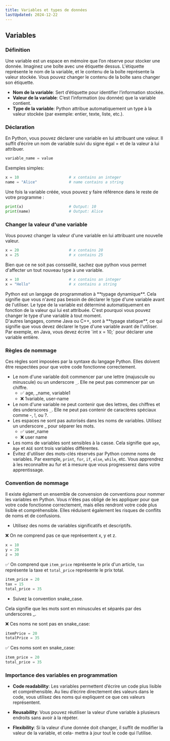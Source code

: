 ```yaml
---
title: Variables et types de données
lastUpdated: 2024-12-22
---
```



## Variables

### Définition

Une variable est un espace en mémoire que l’on réserve pour stocker une donnée.
Imaginez une boîte avec une étiquette dessus.
L'étiquette représente le nom de la variable, et le contenu de la boîte représente la valeur stockée.
Vous pouvez changer le contenu de la boîte sans changer son étiquette.

- **Nom de la variable**: Sert d’étiquette pour identifier l’information stockée.
- **Valeur de la variable**: C’est l’information (ou donnée) que la variable contient.
- **Type de la variable**: Python attribue automatiquement un type à la valeur stockée (par exemple: entier, texte, liste, etc.).

### Déclaration

En Python, vous pouvez déclarer une variable en lui attribuant une valeur.
Il suffit d’écrire un nom de variable suivi du signe égal = et de la valeur à lui attribuer.

```python
variable_name = value
```

Exemples simples:

```python
x = 10                      # x contains an integer
name = "Alice"              # name contains a string
```

Une fois la variable créée, vous pouvez y faire référence dans le reste de votre programme :

```python
print(x)                    # Output: 10
print(name)                 # Output: Alice
```

### Changer la valeur d'une variable

Vous pouvez changer la valeur d'une variable en lui attribuant une nouvelle valeur.

```python
x = 20                      # x contains 20
x = 25                      # x contains 25
```

Bien que ce ne soit pas consseillé, sachez que python vous permet d'affecter un tout nouveau type à une variable.

```python
x = 10                      # x contains an integer
x = "Hello"                 # x contains a string
```

<Aside type="tip" title="Typage Dynamique vs Statique">
  Python est un langage de programmation à **typage dynamique**. Cela signifie
  que vous n'avez pas besoin de déclarer le type d'une variable avant de
  l'utiliser. Le type de la variable est déterminé automatiquement en fonction
  de la valeur qui lui est attribuée. C'est pourquoi vous pouvez changer le type
  d'une variable à tout moment.
  <br />
  D'autres langages, comme Java ou C++, sont à **typage statique**, ce qui
  signifie que vous devez déclarer le type d'une variable avant de l'utiliser.
  Par exemple, en Java, vous devez écrire `int x = 10;` pour déclarer une
  variable entière.
</Aside>

### Règles de nommage

Ces règles sont imposées par la syntaxe du langage Python. Elles doivent être respectées pour que votre code fonctionne correctement.

- Le nom d'une variable doit commencer par une lettre (majuscule ou minuscule) ou un underscore `_`. Elle ne peut pas commencer par un chiffre.
  - ✅ age, \_name, variable1
  - ❌ 1variable, user-name
- Le nom d'une variable ne peut contenir que des lettres, des chiffres et des underscores `_`. Elle ne peut pas contenir de caractères spéciaux comme -, !, ou ?.
- Les espaces ne sont pas autorisés dans les noms de variables. Utilisez un underscore \_ pour séparer les mots.
  - ✅ user_name
  - ❌ user name
- Les noms de variables sont sensibles à la casse. Cela signifie que `age`, `Age` et `AGE` sont trois variables différentes.
- Évitez d'utiliser des mots-clés réservés par Python comme noms de variables. Par exemple, `print`, `for`, `if`, `else`, `while`, etc. Vous apprendrez à les reconnaître au fur et à mesure que vous progresserez dans votre apprentissage.

### Convention de nommage

Il existe églament un ensemble de convension de conventions pour nommer les variables en Python.
Vous n'êtes pas obligé de les appliquer pour que votre code fonctionne correctement, mais elles rendront votre code plus lisible et compréhensible.
Elles réduisent également les risques de conflits de noms et de confusions.

- Utilisez des noms de variables significatifs et descriptifs.

❌ On ne comprend pas ce que représentent x, y et z.

```python
x = 10
y = 20
z = 30
```

✅ On comprend que `item_price` représente le prix d'un article, `tax` représente la taxe et `total_price` représente le prix total.

```python
item_price = 20
tax = 15
total_price = 35
```

- Suivez la convention snake_case.

Cela signifie que les mots sont en minuscules et séparés par des underscores \_.

❌ Ces noms ne sont pas en snake_case:

```python
itemPrice = 20
totalPrice = 35
```

✅ Ces noms sont en snake_case:

```python
item_price = 20
total_price = 35
```

### Importance des variables en programmation

- **Code readability**: Les variables permettent d’écrire un code plus lisible et compréhensible. Au lieu d’écrire directement des valeurs dans le code, vous utilisez des noms qui expliquent ce que ces valeurs représentent.

- **Reusability**: Vous pouvez réutiliser la valeur d’une variable à plusieurs endroits sans avoir à la répéter.

- **Flexibility**: Si la valeur d’une donnée doit changer, il suffit de modifier la valeur de la variable, et cela- mettra à jour tout le code qui l’utilise.
